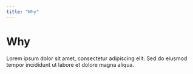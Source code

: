 ```yaml
---
title: "Why"
---
```


# Why

Lorem ipsum dolor sit amet, consectetur adipiscing elit. Sed do eiusmod tempor incididunt ut labore et dolore magna aliqua.
